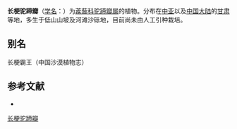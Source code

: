 {{Speciesbox
| name = 长梗驼蹄瓣
| status = 
| status_system = 
| image =
| genus = Zygophyllum
| species = obliquum
| authority = Popov
}}

'''长梗驼蹄瓣'''（[[学名|学名]]：{{lang|la|''Zygophyllum obliquum''}}）为[[蒺藜科|蒺藜科]][[驼蹄瓣属|驼蹄瓣属]]的植物。分布在[[中亚|中亚]]以及[[中国大陆|中国大陆]]的[[甘肃|甘肃]]等地，多生于低山山坡及河滩沙砾地，目前尚未由人工引种栽培。

== 别名 ==
长梗霸王（中国沙漠植物志）

== 参考文献 ==
<div class="references-small">
* {{cite web| url =http://www.bioinfo.cn/db05/KmzwSpecies.php?action=view&id=23052| title =长梗驼蹄瓣| work =《中国高等植物数据库全库》| publisher =中国科学院微生物研究所| author =昆明植物研究所| accessdate =2009-02-25| deadurl =yes| archiveurl =https://web.archive.org/web/20160305060121/http://www.bioinfo.cn/db05/KmzwSpecies.php?action=view&id=23052| archivedate =2016-03-05}}
</div>
{{Taxonbar|from=Q15231976}}

[[Category:驼蹄瓣属|长梗驼蹄瓣]]


{{植物小作品}}
